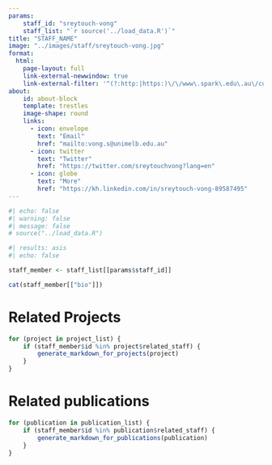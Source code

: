 ```yaml
---
params:
    staff_id: "sreytouch-vong"
    staff_list: "`r source('../load_data.R')`"
title: "STAFF_NAME"
image: "../images/staff/sreytouch-vong.jpg"
format:
  html:
    page-layout: full
    link-external-newwindow: true
    link-external-filter: '^(?:http:|https:)\/\/www\.spark\.edu\.au\/custom'
about:
    id: about-block
    template: trestles
    image-shape: round
    links:
      - icon: envelope
        text: "Email"
        href: "mailto:vong.s@unimelb.edu.au"
      - icon: twitter
        text: "Twitter"
        href: "https://twitter.com/sreytouchvong?lang=en"
      - icon: globe
        text: "More"
        href: "https://kh.linkedin.com/in/sreytouch-vong-89587495"
---
```

   
```r
#| echo: false
#| warning: false
#| message: false
# source("../load_data.R")
```
::: {#about-block}

```r
#| results: asis
#| echo: false

staff_member <- staff_list[[params$staff_id]]

cat(staff_member[["bio"]])

```

:::

# Related Projects

```r
for (project in project_list) {
    if (staff_member$id %in% project$related_staff) {
        generate_markdown_for_projects(project)
    }
}
```

# Related publications

```r
for (publication in publication_list) {
    if (staff_member$id %in% publication$related_staff) {
        generate_markdown_for_publications(publication)
    }
}
```
